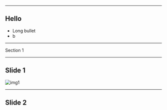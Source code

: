 
<Title author="Mattias Holmlund" date="2019-09-03">
Company<br/>
Introduction
</Title>

---

## Hello

- Long bullet
- b

---

<Section>
Section 1
</Section>

---

## Slide 1

![img1](https://via.placeholder.com/800x600.png?text=Your+image+here)

---

## Slide 2